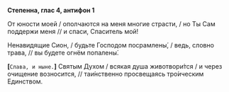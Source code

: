 **Степенна, глас 4, антифон 1**

От юности моей / ополчаются на меня многие страсти, / но Ты Сам поддержи меня // и спаси, Спаситель мой!

Ненавидящие Сион, / будьте Господом посрамлены́, / ведь, словно трава, // вы будете огнём попалены́.

**[**`Слава, и ныне.`**]** Святым Духом / всякая душа животвори́тся / и через очищение возносится, // таи́нственно просвещаясь тро́ическим Единством.
